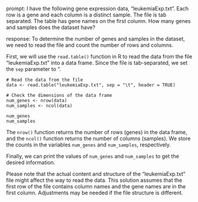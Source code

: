 prompt:
I have the following gene expression data, "leukemiaExp.txt". Each row is a gene and each column is a distinct sample. The file is tab separated. The table has gene names on the first column. How many genes and samples does the dataset have?

response:
To determine the number of genes and samples in the dataset, we need to read the file and count the number of rows and columns.

First, we will use the `read.table()` function in R to read the data from the file "leukemiaExp.txt" into a data frame. Since the file is tab-separated, we set the `sep` parameter to "\t". 

```
# Read the data from the file
data <- read.table("leukemiaExp.txt", sep = "\t", header = TRUE)

# Check the dimensions of the data frame
num_genes <- nrow(data)
num_samples <- ncol(data)

num_genes
num_samples
```

The `nrow()` function returns the number of rows (genes) in the data frame, and the `ncol()` function returns the number of columns (samples). We store the counts in the variables `num_genes` and `num_samples`, respectively.

Finally, we can print the values of `num_genes` and `num_samples` to get the desired information.

Please note that the actual content and structure of the "leukemiaExp.txt" file might affect the way to read the data. This solution assumes that the first row of the file contains column names and the gene names are in the first column. Adjustments may be needed if the file structure is different.
